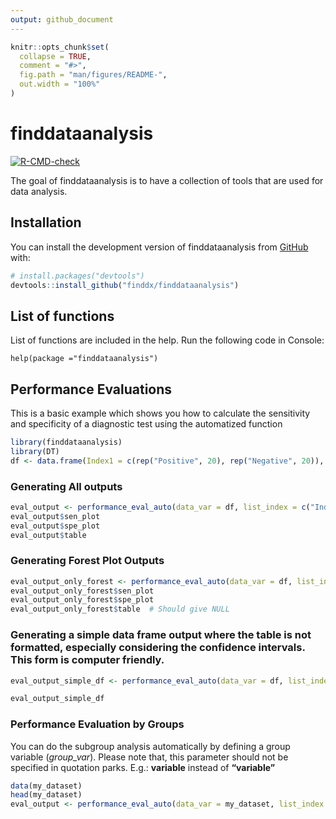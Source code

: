 ```yaml
---
output: github_document
---
```


<!-- README.md is generated from README.Rmd. Please edit that file -->

```r
knitr::opts_chunk$set(
  collapse = TRUE,
  comment = "#>",
  fig.path = "man/figures/README-",
  out.width = "100%"
)
```

# finddataanalysis

<!-- badges: start -->
[![R-CMD-check](https://github.com/berkosarFIND/finddataanalysis/actions/workflows/R-CMD-check.yaml/badge.svg)](https://github.com/berkosarFIND/finddataanalysis/actions/workflows/R-CMD-check.yaml)
<!-- badges: end -->

The goal of finddataanalysis is to have a collection of tools that are used for data analysis.

## Installation

You can install the development version of finddataanalysis from [GitHub](https://github.com/) with:

``` r
# install.packages("devtools")
devtools::install_github("finddx/finddataanalysis")
```


## List of functions

List of functions are included in the help. Run the following code in Console: 
```
help(package ="finddataanalysis")
```





## Performance Evaluations

This is a basic example which shows you how to calculate the sensitivity and specificity of a diagnostic test using the automatized function

```r
library(finddataanalysis)
library(DT)
df <- data.frame(Index1 = c(rep("Positive", 20), rep("Negative", 20)), Index2 = c(rep("Positive", 5), rep("Negative", 35)), Index3 = c(rep("Positive", 9), rep("Negative", 31)), Reference = c(rep("Positive", 10), rep("Negative", 30)))
```


### Generating All outputs
```r
eval_output <- performance_eval_auto(data_var = df, list_index = c("Index1", "Index2", "Index3"), ref = "Reference", conf.level = 0.95, index_names = c("Tgs1", "AFD", "SimpleDx"), labels = "Test", forest_plot = TRUE, table_output = TRUE, file_name = "MyEvaluationExample")
eval_output$sen_plot 
eval_output$spe_plot
eval_output$table
```

### Generating Forest Plot Outputs
```r
eval_output_only_forest <- performance_eval_auto(data_var = df, list_index = c("Index1", "Index2", "Index3"), ref = "Reference", conf.level = 0.95, index_names = c("Tgs1", "AFD", "SimpleDx"), labels = "Test", forest_plot = TRUE, table_output = FALSE)
eval_output_only_forest$sen_plot
eval_output_only_forest$spe_plot
eval_output_only_forest$table  # Should give NULL
```

### Generating a simple data frame output where the table is not formatted, especially considering the confidence intervals. This form is computer friendly.
```r
eval_output_simple_df <- performance_eval_auto(data_var = df, list_index = c("Index1", "Index2", "Index3"), ref = "Reference", conf.level = 0.95, index_names = c("Tgs1", "AFD", "SimpleDx"), labels = "Test", forest_plot = FALSE, table_output = FALSE)

eval_output_simple_df
```

### Performance Evaluation by Groups

You can do the subgroup analysis automatically by defining a group variable (*group_var*). Please note that, this parameter should not be specified in quotation parks.
E.g.: **variable** instead of **"variable"**
```r
data(my_dataset)
head(my_dataset)
eval_output <- performance_eval_auto(data_var = my_dataset, list_index = "Result", ref = "RefTest", conf.level = 0.95, labels = "Test", forest_plot = FALSE, table_output = TRUE, file_name = "MyEvaluationExample", data_long = TRUE, group_var = Test_Name )
```


